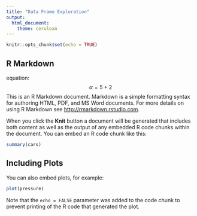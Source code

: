 ```yaml
---
title: "Data Frame Exploration"
output: 
  html_document:
    theme: cerulean
---
```


```r
knitr::opts_chunk$set(echo = TRUE)
```

## R Markdown
\inline equation: $$ \alpha=5+2$$
This is an R Markdown document. Markdown is a simple formatting syntax for authoring HTML, PDF, and MS Word documents. For more details on using R Markdown see <http://rmarkdown.rstudio.com>.

When you click the **Knit** button a document will be generated that includes both content as well as the output of any embedded R code chunks within the document. You can embed an R code chunk like this:

```r
summary(cars)
```

## Including Plots

You can also embed plots, for example:

```r
plot(pressure)
```

Note that the `echo = FALSE` parameter was added to the code chunk to prevent printing of the R code that generated the plot.
